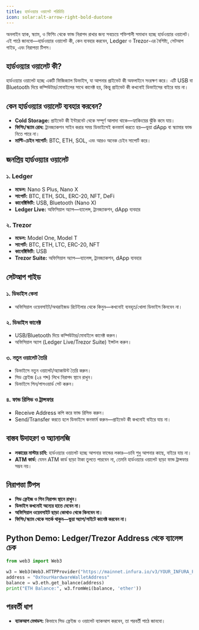 ```yaml
---
title: হার্ডওয়্যার ওয়ালেট পরিচিতি
icon: solar:alt-arrow-right-bold-duotone
---
```


অনলাইন হ্যাক, স্ক্যাম, ও ফিশিং থেকে ফান্ড নিরাপদ রাখার জন্য সবচেয়ে শক্তিশালী সমাধান হচ্ছে হার্ডওয়্যার ওয়ালেট। এই পাঠে জানবো—হার্ডওয়্যার ওয়ালেট কী, কেন ব্যবহার করবেন, Ledger ও Trezor-এর বৈশিষ্ট্য, সেটআপ গাইড, এবং নিরাপত্তা টিপস।

## হার্ডওয়্যার ওয়ালেট কী?
হার্ডওয়্যার ওয়ালেট হচ্ছে একটি ফিজিক্যাল ডিভাইস, যা আপনার প্রাইভেট কী অফলাইনে সংরক্ষণ করে। এটি USB বা Bluetooth দিয়ে কম্পিউটার/মোবাইলের সাথে কানেক্ট হয়, কিন্তু প্রাইভেট কী কখনোই ডিভাইসের বাইরে যায় না।

## কেন হার্ডওয়্যার ওয়ালেট ব্যবহার করবেন?
- **Cold Storage:** প্রাইভেট কী ইন্টারনেট থেকে সম্পূর্ণ আলাদা থাকে—হ্যাকিংয়ের ঝুঁকি কমে যায়।
- **ফিশিং/স্ক্যাম রোধ:** ট্রানজ্যাকশন সাইন করার সময় ডিভাইসেই কনফার্ম করতে হয়—ভুয়া dApp বা স্ক্যামার ফান্ড নিতে পারে না।
- **মাল্টি-চেইন সাপোর্ট:** BTC, ETH, SOL, এবং আরও অনেক চেইন সাপোর্ট করে।

## জনপ্রিয় হার্ডওয়্যার ওয়ালেট
### ১. Ledger
- **মডেল:** Nano S Plus, Nano X
- **সাপোর্ট:** BTC, ETH, SOL, ERC-20, NFT, DeFi
- **কানেক্টিভিটি:** USB, Bluetooth (Nano X)
- **Ledger Live:** অফিসিয়াল অ্যাপ—ব্যালেন্স, ট্রানজ্যাকশন, dApp ব্যবহার

### ২. Trezor
- **মডেল:** Model One, Model T
- **সাপোর্ট:** BTC, ETH, LTC, ERC-20, NFT
- **কানেক্টিভিটি:** USB
- **Trezor Suite:** অফিসিয়াল অ্যাপ—ব্যালেন্স, ট্রানজ্যাকশন, dApp ব্যবহার

## সেটআপ গাইড
### ১. ডিভাইস কেনা
- অফিসিয়াল ওয়েবসাইট/অথরাইজড রিটেইলার থেকে কিনুন—কখনোই ব্যবহৃত/খোলা ডিভাইস কিনবেন না।

### ২. ডিভাইস কানেক্ট
- USB/Bluetooth দিয়ে কম্পিউটার/মোবাইলে কানেক্ট করুন।
- অফিসিয়াল অ্যাপ (Ledger Live/Trezor Suite) ইন্সটল করুন।

### ৩. নতুন ওয়ালেট তৈরি
- ডিভাইসে নতুন ওয়ালেট/অ্যাকাউন্ট তৈরি করুন।
- সিড ফ্রেইজ (২৪ শব্দ) লিখে নিরাপদ স্থানে রাখুন।
- ডিভাইসে পিন/পাসওয়ার্ড সেট করুন।

### ৪. ফান্ড রিসিভ ও ট্রান্সফার
- Receive Address কপি করে ফান্ড রিসিভ করুন।
- Send/Transfer করতে হলে ডিভাইসে কনফার্ম করুন—প্রাইভেট কী কখনোই বাইরে যায় না।

## বাস্তব উদাহরণ ও অ্যানালজি
- **লকারের মাস্টার চাবি:** হার্ডওয়্যার ওয়ালেট হচ্ছে আপনার ফান্ডের লকার—চাবি শুধু আপনার কাছে, বাইরে যায় না।
- **ATM কার্ড:** যেমন ATM কার্ড ছাড়া টাকা তুলতে পারবেন না, তেমনি হার্ডওয়্যার ওয়ালেট ছাড়া ফান্ড ট্রান্সফার সম্ভব নয়।

## নিরাপত্তা টিপস
- **সিড ফ্রেইজ ও পিন নিরাপদ স্থানে রাখুন।**
- **ডিভাইস কখনোই অন্যের হাতে দেবেন না।**
- **অফিসিয়াল ওয়েবসাইট ছাড়া কোথাও থেকে কিনবেন না।**
- **ফিশিং/স্ক্যাম থেকে সতর্ক থাকুন—ভুয়া অ্যাপ/সাইটে কানেক্ট করবেন না।**

## Python Demo: Ledger/Trezor Address থেকে ব্যালেন্স চেক
```python
from web3 import Web3

w3 = Web3(Web3.HTTPProvider("https://mainnet.infura.io/v3/YOUR_INFURA_PROJECT_ID"))
address = "0xYourHardwareWalletAddress"
balance = w3.eth.get_balance(address)
print("ETH Balance:", w3.fromWei(balance, 'ether'))
```

## পরবর্তী ধাপ
- **ব্যাকআপ মেথডস:** কিভাবে সিড ফ্রেইজ ও ওয়ালেট ব্যাকআপ করবেন, তা পরবর্তী পাঠে জানবো।

